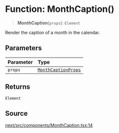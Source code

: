 # Function: MonthCaption()

> **MonthCaption**(`props`): `Element`

Render the caption of a month in the calendar.

## Parameters

| Parameter | Type |
| :------ | :------ |
| `props` | [`MonthCaptionProps`](/api/next/interfaces/MonthCaptionProps.mdx) |

## Returns

`Element`

## Source

[next/src/components/MonthCaption.tsx:14](https://github.com/gpbl/react-day-picker/blob/86f49ff11/next/src/components/MonthCaption.tsx#L14)
